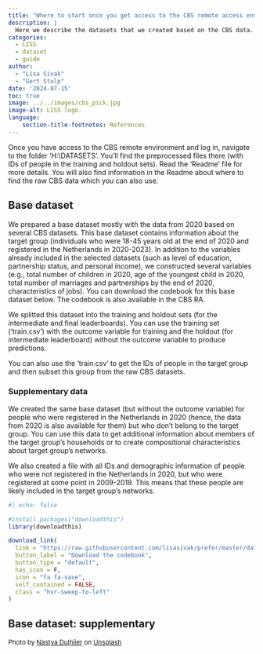 ```yaml
---
title: "Where to start once you get access to the CBS remote access environment"
description: |
  Here we describe the datasets that we created based on the CBS data. You can use them for training or only to get IDs of people in the target group (in the training and holdout sets). 
categories:
  - LISS
  - dataset
  - guide
author: 
  - "Lisa Sivak"
  - "Gert Stulp"
date: '2024-07-15'
toc: true
image: ../../images/cbs_pick.jpg
image-alt: LISS logo. 
language: 
    section-title-footnotes: References
---
```


Once you have access to the CBS remote environment and log in, navigate to the folder 'H:\\DATASETS'. You'll find the preprocessed files there (with IDs of people in the training and holdout sets). Read the 'Readme' file for more details. You will also find information in the Readme about where to find the raw CBS data which you can also use.    

## Base dataset
We prepared a base dataset mostly with the data from 2020 based on several CBS datasets. This base dataset contains information about the target group (individuals who were 18-45 years old at the end of 2020 and registered in the Netherlands in 2020-2023). In addition to the variables already included in the selected datasets (such as level of education, partnership status, and personal income), we constructed several variables (e.g., total number of children in 2020, age of the youngest child in 2020, total number of marriages and partnerships by the end of 2020, characteristics of jobs). You can download the codebook for this base dataset below. The codebook is also available in the CBS RA.

We splitted this dataset into the training and holdout sets (for the intermediate and final leaderboards). You can use the training set ('train.csv') with the outcome variable for training and the holdout (for intermediate leaderboard) without the outcome variable to produce predictions.  

You can also use the 'train.csv' to get the IDs of people in the target group and then subset this group from the raw CBS datasets. 

### Supplementary data

We created the same base dataset (but without the outcome variable) for people who were registered in the Netherlands in 2020 (hence, the data from 2020 is also available for them) but who don't belong to the target group. You can use this data to get additional information about members of the target group's households or to create compositional characteristics about target group's networks.  

We also created a file with all IDs and demographic information of people who were not registered in the Netherlands in 2020, but who were registered at some point in 2009-2019. This means that these people are likely included in the target group's networks. 




```r
#| echo: false

#install.packages("downloadthis")
library(downloadthis)

download_link(
  link = "https://raw.githubusercontent.com/lisasivak/prefer/master/data/codebook_base_file.xlsx",
  button_label = "Download the codebook",
  button_type = "default",
  has_icon = F,
  icon = "fa fa-save",
  self_contained = FALSE,
  class = "hvr-sweep-to-left"
)
```


## Base dataset: supplementary

<font size="-1">Photo by <a href="https://unsplash.com/@dulhiier?utm_content=creditCopyText&utm_medium=referral&utm_source=unsplash">Nastya Dulhiier</a> on <a href="https://unsplash.com/photos/lighted-city-at-night-aerial-photo-OKOOGO578eo?utm_content=creditCopyText&utm_medium=referral&utm_source=unsplash">Unsplash</a></font>